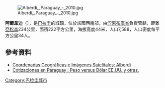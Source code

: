 [[Image:Alberdi,_Paraguay_-_2010.jpg|right]]

'''阿爾韋迪'''（{{lang-es|Alberdi}}），是[[巴拉圭|巴拉圭]]的城鎮，位於該國西南部，由[[涅恩布庫省|涅恩布庫省]]負責管轄，距離[[亞松森|亞松森]]234公里，面積222平方公里，海拔高度44米，人口7,588，人口密度每平方公里34人。

==參考資料==
* [http://www.fallingrain.com/world/PA/13/Alberdi.html Coordenadas Geográficas e Imágenes Satelitales: Alberdi] {{Wayback|url=http://www.fallingrain.com/world/PA/13/Alberdi.html |date=20170720053615 }}
* [https://web.archive.org/web/20150530224409/http://cambiosalberdi.com/cotizaciones.php Cotizaciones en Paraguay : Peso versus Dólar EE.UU. y otras.]

{{Paraguay-geo-stub}}
[[Category:巴拉圭城市|Category:巴拉圭城市]]
